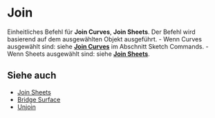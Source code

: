 
# Join

<Reference shortcut="J" command="Join" button="" />

Einheitliches Befehl für **Join Curves**, **Join Sheets**. Der Befehl wird basierend auf dem ausgewählten Objekt ausgeführt.
    - Wenn Curves ausgewählt sind: siehe [**Join Curves**](../sketch/join-curves) im Abschnitt Sketch Commands.
    - Wenn Sheets ausgewählt sind: siehe [**Join Sheets**](./join-sheets).

## Siehe auch
- [Join Sheets](./join-sheets)
- [Bridge Surface](./bridge-surface)
- [Unjoin](./unjoin)